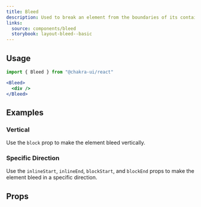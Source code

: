 ```yaml
---
title: Bleed
description: Used to break an element from the boundaries of its container
links:
  source: components/bleed
  storybook: layout-bleed--basic
---
```


<ExampleTabs name="bleed-basic" />

## Usage

```jsx
import { Bleed } from "@chakra-ui/react"
```

```jsx
<Bleed>
  <div />
</Bleed>
```

## Examples

### Vertical

Use the `block` prop to make the element bleed vertically.

<ExampleTabs name="bleed-vertical" />

### Specific Direction

Use the `inlineStart`, `inlineEnd`, `blockStart`, and `blockEnd` props to make
the element bleed in a specific direction.

<ExampleTabs name="bleed-with-direction" />

## Props

<PropTable component="Bleed" part="Bleed" />

